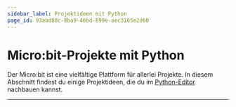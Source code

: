 ```yaml
---
sidebar_label: Projektideen mit Python
page_id: 93abd88c-8ba9-46bd-899e-aec3165e2d60
---
```


# Micro:bit-Projekte mit Python
Der Micro:bit ist eine vielfältige Plattform für allerlei Projekte. In diesem Abschnitt findest du einige Projektideen,
die du im [Python-Editor](https://python.microbit.org/v/3/reference) nachbauen kannst.

---
